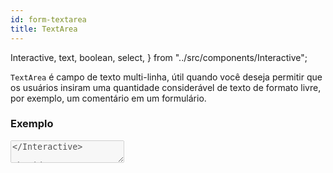 ```yaml
---
id: form-textarea
title: TextArea
---
```


  Interactive,
  text,
  boolean,
  select,
} from "../src/components/Interactive";

`TextArea` é campo de texto multi-linha, útil quando você deseja permitir que os usuários insiram uma quantidade considerável de texto de formato livre, por exemplo, um comentário em um formulário.

### Exemplo

<Interactive>
  <TextArea
    size={select("Size", "compact", [
      "expansive",
      "medium",
      "compact",
      "micro",
    ])}
    placeholder={text("Placeholder", "Type here")}
    maxLength={text("Max Length", "10")}
    resize={boolean("Resize", false)}
    disabled={boolean("Disabled", false)}
    variant={select("Variant", "default", ["default", "success", "error"])}
  />
</Interactive>

### TextArea API

| Propriedade | Tipo                                            | Padrão    | Descrição                                                                                                |
| ----------- | ----------------------------------------------- | --------- | -------------------------------------------------------------------------------------------------------- |
| placeholder | string                                          |           | O atributo placeholder especifica uma pequena dica que descreve o valor esperado de um campo de entrada. |
| variant     | `default` \| `success` \| `error`               | `default` | Variante indica o estado do componente.                                                                  |
| size        | `micro` \| `compact` \| `medium` \| `expansive` | false     | Tamanho da altura do `TextArea`                                                                          |
| disabled    | boolean                                         | false     | Desabilitar a entrada de valor e torna o `TextArea` não clicável.                                        |
| resize      | boolean                                         | false     | Permitir redimensionar o `TextArea`                                                                      |

